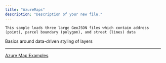 ```yaml
---
title: "AzureMaps"
description: "Description of your new file."
---
```


<CardGroup cols="2">
  <Card title="Search Demo" icon="sparkles" href="https://samples.azuremaps.com/demos/search" img="https://samples.azuremaps.com/demos/search/screenshot.jpg">
    
  </Card>
  <Card title="Large GeoJSON Files" icon="sparkles" href="https://samples.azuremaps.com/demos/large-geojson-files" img="https://samples.azuremaps.com/demos/large-geojson-files/screenshot.jpg">
    

    This sample loads three large GeoJSON files which contain address (point), parcel boundary (polygon), and street (lines) data
  </Card>
  <Card title="Create a Choropleth Map" icon="sparkles" href="https://samples.azuremaps.com/demos/create-a-choropleth-map" img="https://samples.azuremaps.com/demos/create-a-choropleth-map/screenshot.jpg">
    
  </Card>
  <Card title="Data-Driven Styling" icon="sparkles" href="https://samples.azuremaps.com/demos/data-driven-styling" img="https://samples.azuremaps.com/demos/data-driven-styling/screenshot.jpg">
    Basics around data-driven styling of layers
  </Card>
</CardGroup>


---

[Azure Map Examples](https://samples.azuremaps.com/)